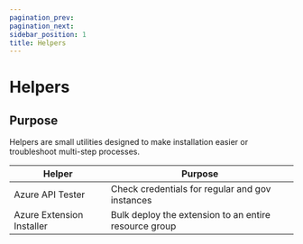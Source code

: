 ---
pagination_prev:
pagination_next:
sidebar_position: 1
title: Helpers
---

# Helpers

## Purpose

Helpers are small utilities designed to make installation easier or troubleshoot multi-step processes.

| Helper                    | Purpose                                               |
| ------------------------- | ----------------------------------------------------- |
| Azure API Tester          | Check credentials for regular and gov instances       |
| Azure Extension Installer | Bulk deploy the extension to an entire resource group |

